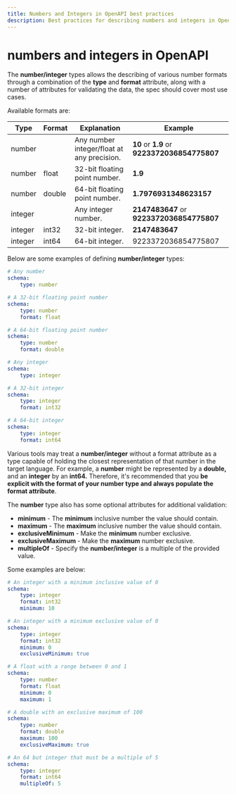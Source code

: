 ```yaml
---
title: Numbers and Integers in OpenAPI best practices
description: Best practices for describing numbers and integers in OpenAPI
---
```

# numbers and integers in OpenAPI

The **number/integer** types allows the describing of various number formats through a combination of the **type** and **format** attribute, along with a number of attributes for validating the data, the spec should cover most use cases.

Available formats are:

| Type | Format | Explanation | Example |
| --- | --- | --- | --- |
| number |     | Any number integer/float at any precision. | **10** or **1.9** or **9223372036854775807** |
| number | float | 32-bit floating point number. | **1.9** |
| number | double | 64-bit floating point number. | **1.7976931348623157** |
| integer |     | Any integer number. | **2147483647** or **9223372036854775807** |
| integer | int32 | 32-bit integer. | **2147483647** |
| integer | int64 | 64-bit integer. | 9223372036854775807 |

Below are some examples of defining **number/integer** types:

```yaml
# Any number
schema:
    type: number

# A 32-bit floating point number
schema:
    type: number
    format: float

# A 64-bit floating point number
schema:
    type: number
    format: double

# Any integer
schema:
    type: integer

# A 32-bit integer
schema:
    type: integer
    format: int32

# A 64-bit integer
schema:
    type: integer
    format: int64
```

Various tools may treat a **number/integer** without a format attribute as a type capable of holding the closest representation of that number in the target language. For example, a **number** might be represented by a **double,** and an **integer** by an **int64.** Therefore, it's recommended that you **be explicit with the format of your number type and always populate the format attribute**.

The **number** type also has some optional attributes for additional validation:

- **minimum** \- The **minimum** inclusive number the value should contain.
- **maximum** \- The **maximum** inclusive number the value should contain.
- **exclusiveMinimum** \- Make the **minimum** number exclusive.
- **exclusiveMaximum** \- Make the **maximum** number exclusive.
- **multipleOf** \- Specify the **number/integer** is a multiple of the provided value.

Some examples are below:

```yaml
# An integer with a minimum inclusive value of 0
schema:
    type: integer
    format: int32
    minimum: 10

# An integer with a minimum exclusive value of 0
schema:
    type: integer
    format: int32
    minimum: 0
    exclusiveMinimum: true

# A float with a range between 0 and 1
schema:
    type: number
    format: float
    minimum: 0
    maximum: 1

# A double with an exclusive maximum of 100
schema:
    type: number
    format: double
    maximum: 100
    exclusiveMaximum: true

# An 64 but integer that must be a multiple of 5
schema:
    type: integer
    format: int64
    multipleOf: 5
```
